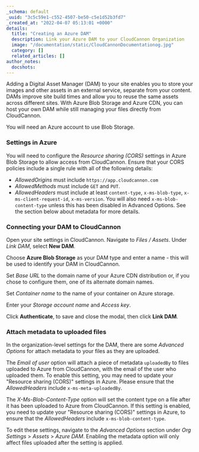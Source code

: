 ```yaml
---
_schema: default
_uuid: "3c5c59e1-c552-4507-be50-c5e1d52b3fd7"
_created_at: "2022-04-07 05:13:01 +0000"
details:
  title: "Creating an Azure DAM"
  description: Link your Azure DAM to your CloudCannon Organization
  image: "/documentation/static/CloudCannonDocumentationog.jpg"
  category: []
  related_articles: []
author_notes:
  docshots:
---
```


Adding a Digital Asset Manager (DAM) to your site enables you to store your images and other assets in an external service, separate from your content. DAMs improve site build times and allow you to reuse the same assets across different sites. With Azure Blob Storage and Azure CDN, you can host your own DAM while still managing your files directly from CloudCannon.

You will need an Azure account to use Blob Storage.

### Settings in Azure

You will need to configure the *Resource sharing (CORS)* settings in Azure Blob Storage to allow access from CloudCannon. Ensure that your CORS policies include a single rule with all of the following details:

* *AllowedOrigins* must include `https://app.cloudcannon.com`
* *AllowedMethods* must include `GET` and `PUT`.
* *AllowedHeaders* must include at least `content-type`, `x-ms-blob-type`, `x-ms-client-request-id`, `x-ms-version`. You will also need `x-ms-blob-content-type` unless this has been disabled in Advanced Options. See the section below about metadata for more details.

### Connecting your DAM to CloudCannon

Open your site settings in CloudCannon. Navigate to *Files* */* *Assets*. Under *Link DAM*, select **New DAM**.

Choose **Azure Blob Storage** as your DAM type and enter a name - this will be used to identify your DAM in CloudCannon.

Set *Base URL* to the domain name of your Azure CDN distribution or, if you chose to configure them, one of its alternate domain names.

Set *Container name* to the name of your container on Azure storage.

Enter your *Storage account name* and *Access key*.

Click **Authenticate**, to save and close the modal, then click **Link DAM**.

### Attach metadata to uploaded files

In the organization-level settings for the DAM, there are some *Advanced Options* for attach metadata to your files as they are uploaded.

The *Email of user* option will attach a piece of metadata `uploadedBy` to files uploaded to Azure from CloudCannon, with the email of the user who uploaded them. To enable this setting, you may need to update your "Resource sharing (CORS)" settings in Azure. Please ensure that the *AllowedHeaders* include `x-ms-meta-uploadedBy`.

The *X-Ms-Blob-Content-Type* option will set the content type on a file after it has been uploaded to Azure from CloudCannon. If this setting is enabled, you need to update your "Resource sharing (CORS)" settings in Azure, to ensure that the *AllowedHeaders* include `x-ms-blob-content-type`.

To edit these settings, navigate to the _Advanced Options_ section under _Org Settings_ > _Assets_ > _Azure DAM_. Enabling the metadata option will only affect files uploaded after the setting is applied. 

